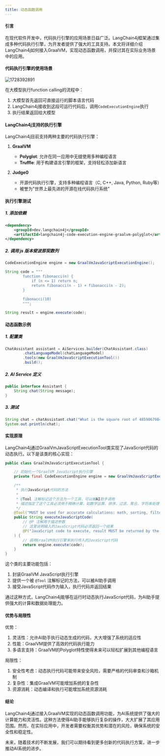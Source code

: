 ```yaml
---
title: 动态函数调用
---
```


#### 引言

在现代软件开发中，代码执行引擎的应用场景日益广泛。LangChain4j框架通过集成多种代码执行引擎，为开发者提供了强大的工具支持。本文将详细介绍LangChain4j如何接入GraalVM，实现动态函数调用，并探讨其在实际业务场景中的应用。

#### 代码执行引擎的使用场景

<img src='https://minio.pigx.top/oss/202410/1728392891.png' alt='1728392891'/>

在大模型执行function calling的流程中：
1. 大模型首先返回可直接运行的脚本语言代码
2. LangChain4j接收到这段可运行代码后，调用`CodeExecutionEngine`执行
3. 执行结果返回给大模型

#### LangChain4j支持的执行引擎

LangChain4j目前支持两种主要的代码执行引擎：

1. **GraalVM**
   - **Polyglot**: 允许在同一应用中无缝使用多种编程语言
   - **Truffle**: 用于构建语言引擎的框架，支持轻松添加新语言

2. **Judge0**  
   - 开源代码执行引擎，支持多种编程语言（C, C++, Java, Python, Ruby等）
   - 被誉为"世界上最先进的开源在线代码执行系统"

#### 执行引擎测试


##### 1. 添加依赖

```xml
<dependency>
    <groupId>dev.langchain4j</groupId>
    <artifactId>langchain4j-code-execution-engine-graalvm-polyglot</artifactId>
</dependency>
```

##### 2. 调用 js 版本斐波那契数列

```java
CodeExecutionEngine engine = new GraalVmJavaScriptExecutionEngine();

String code = """
        function fibonacci(n) {
            if (n <= 1) return n;
            return fibonacci(n - 1) + fibonacci(n - 2);
        }
                        
        fibonacci(10)
        """;

String result = engine.execute(code);
```


#### 动态函数示例

##### 1. 配置类

```java
ChatAssistant assistant = AiServices.builder(ChatAssistant.class)
        .chatLanguageModel(chatLanguageModel)
        .tools(new GraalVmJavaScriptExecutionTool())
        .build();
```

##### 2. AI Service 定义

```java
public interface Assistant {
    String chat(String message);
}
```

##### 3. 测试

```java
String chat = chatAssistant.chat("What is the square root of 485906798473894056 in scientific notation?");
System.out.println(chat);
```

#### 实现原理

LangChain4j通过GraalVmJavaScriptExecutionTool类实现了JavaScript代码的动态执行。以下是该类的核心实现：

```java
public class GraalVmJavaScriptExecutionTool {

    // 初始化一个GraalVM JavaScript执行引擎
    private final CodeExecutionEngine engine = new GraalVmJavaScriptExecutionEngine();

    /**
     * 执行JavaScript代码的方法
     * 
     * @Tool 注解标记这个方法为一个工具，可以被AI助手调用
     * 描述指定了这个工具必须用于精确计算，如数学运算、排序、过滤、聚合、字符串处理等
     */
    @Tool("MUST be used for accurate calculations: math, sorting, filtering, aggregating, string processing, etc")
    public String executeJavaScriptCode(
        // @P 注解用于描述参数
        // 这里说明输入的JavaScript代码必须返回一个结果
        @P("JavaScript code to execute, result MUST be returned by the code") String code
    ) {
        // 调用GraalVM执行引擎来执行传入的JavaScript代码
        return engine.execute(code);
    }
}
```

这个类的主要功能包括：
1. 封装GraalVM JavaScript执行引擎
2. 提供一个被 `@Tool` 注解标记的方法，可以被AI助手调用
3. 接受JavaScript代码作为输入，执行代码并返回结果

通过这种方式，LangChain4j能够在运行时动态执行JavaScript代码，为AI助手提供强大的计算和数据处理能力。

#### 优势与局限性

优势：
1. 灵活性：允许AI助手执行动态生成的代码，大大增强了系统的适应性
2. 性能：GraalVM提供了高效的代码执行能力
3. 多语言支持：GraalVM的Polyglot特性使得未来可以轻松扩展到其他编程语言

局限性：
1. 安全性考虑：动态执行代码可能带来安全风险，需要严格的代码审查和沙箱机制
2. 复杂性：集成GraalVM可能增加系统的复杂性
3. 资源消耗：动态编译和执行可能增加系统资源消耗

#### 结论

LangChain4j通过接入GraalVM实现的动态函数调用功能，为AI系统提供了强大的计算能力和灵活性。这种方法使得AI助手能够执行复杂的操作，大大扩展了其应用范围。然而，在实际应用中，开发者需要权衡其优势和潜在的风险，确保系统的安全性和稳定性。

未来，随着技术的不断发展，我们可以期待看到更多创新的代码执行方案，进一步推动AI系统的进步。